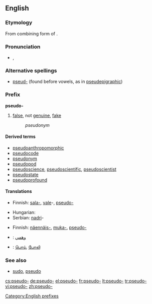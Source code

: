 ==English==

===Etymology===
From combining form of {{etyl|grc}} {{term|ψευδής|tr=pseudēs||false, lying|sc=polytonic}}.

===Pronunciation===
* {{IPA|/sudo/}}, {{SAMPA|/sudo/}}

===Alternative spellings===
* [[pseud-]] (found before vowels, as in [[pseudepigraphic]])

===Prefix===
'''pseudo-'''

# [[false]], not [[genuine]], [[fake]]
#: ''pseudonym''

====Derived terms====
* [[pseudoanthropomorphic]]
* [[pseudocode]]
* [[pseudonym]]
* [[pseudopod]]
* [[pseudoscience]], [[pseudoscientific]], [[pseudoscientist]]
* [[pseudostate]]
* [[pseudoprofound]]

====Translations====
{{trans-top|not genuine}}
* Finnish: [[sala-]], [[vale]]-, [[pseudo-]]
{{trans-mid}}
* Hungarian: {{t|hu|ál-}}
* Serbian: [[nadri]]-
{{trans-bottom}}

{{trans-top|pretentious}}
* Finnish: [[näennäis-]], [[muka-]], [[pseudo-]]
{{trans-mid}}
{{trans-bottom}}

{{checktrans-top}}
* {{ttbc|Arabic}}: [[وهمي]]
* {{ttbc|Tamil}}: [[பொய்]], [[போலி]]
{{trans-bottom}}

===See also===
* [[sudo]], [[pseudo]]

[[Category:English prefixes]]

[[cs:pseudo-]]
[[de:pseudo-]]
[[el:pseudo-]]
[[fr:pseudo-]]
[[lt:pseudo-]]
[[tr:pseudo-]]
[[vi:pseudo-]]
[[zh:pseudo-]]